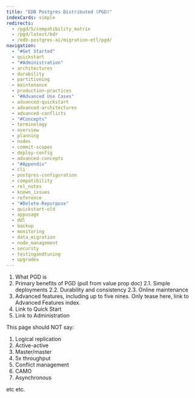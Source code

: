 ```yaml
---
title: "EDB Postgres Distributed (PGD)"
indexCards: simple
redirects:
  - /pgd/5/compatibility_matrix
  - /pgd/latest/bdr
  - /edb-postgres-ai/migration-etl/pgd/
navigation:
  - "#Get Started"
  - quickstart
  - "#Administration"
  - architectures
  - durability
  - partitioning
  - maintenance
  - production-practices
  - "#Advanced Use Cases"
  - advanced-quickstart
  - advanced-architectures
  - advanced-conflicts
  - "#Concepts"
  - terminology
  - overview
  - planning
  - nodes
  - commit-scopes
  - deploy-config
  - advanced-concepts
  - "#Appendix"
  - cli
  - postgres-configuration
  - compatibility
  - rel_notes
  - known_issues
  - reference
  - "#Delete-Repurpose"
  - quickstart-old
  - appusage
  - ddl
  - backup
  - monitoring
  - data_migration
  - node_management
  - security
  - testingandtuning
  - upgrades
---
```


1. What PGD is
2. Primary benefits of PGD (pull from value prop doc)
2.1. Simple deployments
2.2. Durability and consistency
2.3. Online maintenance
3. Advanced features, including up to five nines. Only tease here, link to Advanced Features index.
4. Link to Quick Start
5. Link to Administration

This page should NOT say:

1. Logical replication
2. Active-active
3. Master/master
4. 5x throughput
5. Conflict management
6. CAMO
7. Asynchronous

etc etc.
